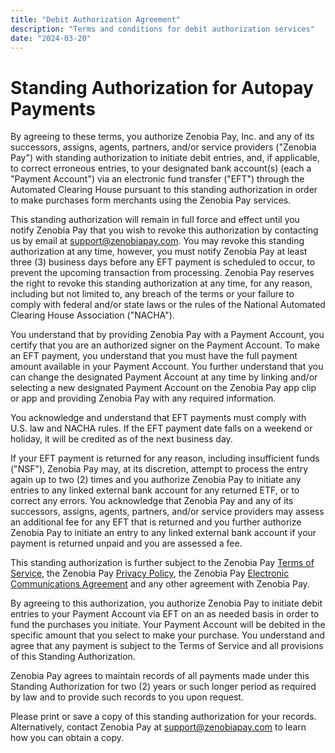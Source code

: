 ```yaml
---
title: "Debit Authorization Agreement"
description: "Terms and conditions for debit authorization services"
date: "2024-03-20"
---
```


# Standing Authorization for Autopay Payments

By agreeing to these terms, you authorize Zenobia Pay, Inc. and any of its successors, assigns, agents, partners, and/or service providers ("Zenobia Pay") with standing authorization to initiate debit entries, and, if applicable, to correct erroneous entries, to your designated bank account(s) (each a "Payment Account") via an electronic fund transfer ("EFT") through the Automated Clearing House pursuant to this standing authorization in order to make purchases form merchants using the Zenobia Pay services.

This standing authorization will remain in full force and effect until you notify Zenobia Pay that you wish to revoke this authorization by contacting us by email at support@zenobiapay.com. You may revoke this standing authorization at any time, however, you must notify Zenobia Pay at least three (3) business days before any EFT payment is scheduled to occur, to prevent the upcoming transaction from processing. Zenobia Pay reserves the right to revoke this standing authorization at any time, for any reason, including but not limited to, any breach of the terms or your failure to comply with federal and/or state laws or the rules of the National Automated Clearing House Association ("NACHA").

You understand that by providing Zenobia Pay with a Payment Account, you certify that you are an authorized signer on the Payment Account. To make an EFT payment, you understand that you must have the full payment amount available in your Payment Account. You further understand that you can change the designated Payment Account at any time by linking and/or selecting a new designated Payment Account on the Zenobia Pay app clip or app and providing Zenobia Pay with any required information.

You acknowledge and understand that EFT payments must comply with U.S. law and NACHA rules. If the EFT payment date falls on a weekend or holiday, it will be credited as of the next business day.

If your EFT payment is returned for any reason, including insufficient funds ("NSF"), Zenobia Pay may, at its discretion, attempt to process the entry again up to two (2) times and you authorize Zenobia Pay to initiate any entries to any linked external bank account for any returned ETF, or to correct any errors. You acknowledge that Zenobia Pay and any of its successors, assigns, agents, partners, and/or service providers may assess an additional fee for any EFT that is returned and you further authorize Zenobia Pay to initiate an entry to any linked external bank account if your payment is returned unpaid and you are assessed a fee.

This standing authorization is further subject to the Zenobia Pay [Terms of Service](/legal/terms), the Zenobia Pay [Privacy Policy](/legal/privacy), the Zenobia Pay [Electronic Communications Agreement](/legal/eca) and any other agreement with Zenobia Pay.

By agreeing to this authorization, you authorize Zenobia Pay to initiate debit entries to your Payment Account via EFT on an as needed basis in order to fund the purchases you initiate. Your Payment Account will be debited in the specific amount that you select to make your purchase. You understand and agree that any payment is subject to the Terms of Service and all provisions of this Standing Authorization.

Zenobia Pay agrees to maintain records of all payments made under this Standing Authorization for two (2) years or such longer period as required by law and to provide such records to you upon request.

Please print or save a copy of this standing authorization for your records. Alternatively, contact Zenobia Pay at support@zenobiapay.com to learn how you can obtain a copy.
